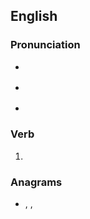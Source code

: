 ==English==

===Pronunciation===
* {{a|RP}} {{IPA|/əˈbaɪ/|lang=en}}
* {{a|US}} {{IPA|/əˈbaɪ/|lang=en}}
* {{rhymes|aɪ|lang=en}}

===Verb===
{{en-verb|abyes|abyeing|abought}}

# {{alternative spelling of|aby|lang=en}}

===Anagrams===
* {{l|en|Abey}}, {{l|en|beya}}, {{l|en|eBay}}